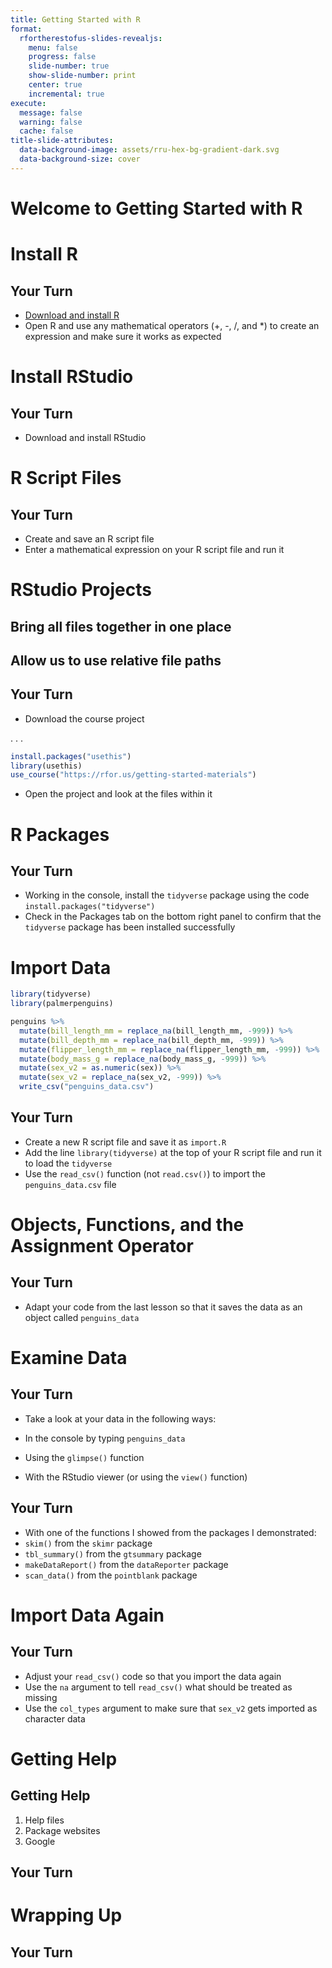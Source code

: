 ```yaml
---
title: Getting Started with R
format:
  rfortherestofus-slides-revealjs:
    menu: false
    progress: false
    slide-number: true
    show-slide-number: print
    center: true
    incremental: true
execute: 
  message: false
  warning: false
  cache: false
title-slide-attributes:
  data-background-image: assets/rru-hex-bg-gradient-dark.svg
  data-background-size: cover
---
```


# Welcome to Getting Started with R {.inverse}

# Install R {.inverse}

## Your Turn {.your-turn}

- [Download and install R](https://posit.co/download/rstudio-desktop/)
- Open R and use any mathematical operators (+, -, /, and *) to create an expression and make sure it works as expected

# Install RStudio {.inverse}

## Your Turn {.your-turn}

- Download and install RStudio

# R Script Files {.inverse}

## Your Turn {.your-turn}

- Create and save an R script file
- Enter a mathematical expression on your R script file and run it

# RStudio Projects {.inverse}

## Bring all files together in one place

## Allow us to use relative file paths



## Your Turn {.your-turn}

- Download the course project

. . .

```r
install.packages("usethis")
library(usethis)
use_course("https://rfor.us/getting-started-materials")
```

- Open the project and look at the files within it

# R Packages {.inverse}

## Your Turn {.your-turn}

- Working in the console, install the `tidyverse` package using the code `install.packages("tidyverse")`
- Check in the Packages tab on the bottom right panel to confirm that the `tidyverse` package has been installed successfully

# Import Data {.inverse}

::: {.notes}
```r
library(tidyverse)
library(palmerpenguins)

penguins %>% 
  mutate(bill_length_mm = replace_na(bill_length_mm, -999)) %>% 
  mutate(bill_depth_mm = replace_na(bill_depth_mm, -999)) %>% 
  mutate(flipper_length_mm = replace_na(flipper_length_mm, -999)) %>% 
  mutate(body_mass_g = replace_na(body_mass_g, -999)) %>% 
  mutate(sex_v2 = as.numeric(sex)) %>% 
  mutate(sex_v2 = replace_na(sex_v2, -999)) %>% 
  write_csv("penguins_data.csv")
```
:::

## Your Turn {.your-turn}

- Create a new R script file and save it as `import.R`
- Add the line `library(tidyverse)` at the top of your R script file and run it to load the `tidyverse`
- Use the `read_csv()` function (not `read.csv()`) to import the `penguins_data.csv` file

# Objects, Functions, and the Assignment Operator {.inverse}

## Your Turn {.your-turn}

- Adapt your code from the last lesson so that it saves the data as an object called `penguins_data`

# Examine Data {.inverse}

## Your Turn {.your-turn}

- Take a look at your data in the following ways: 

- In the console by typing `penguins_data`
- Using the `glimpse()` function
- With the RStudio viewer (or using the `view()` function)

## Your Turn {.your-turn}

- With one of the functions I showed from the packages I demonstrated:
- `skim()` from the `skimr` package
- `tbl_summary()` from the `gtsummary` package
- `makeDataReport()` from the `dataReporter` package
- `scan_data()` from the `pointblank` package

# Import Data Again {.inverse}

## Your Turn {.your-turn}

- Adjust your `read_csv()` code so that you import the data again
- Use the `na` argument to tell `read_csv()` what should be treated as missing
- Use the `col_types` argument to make sure that `sex_v2` gets imported as character data

# Getting Help {.inverse}

## Getting Help

1. Help files
1. Package websites
1. Google

## Your Turn {.your-turn}

# Wrapping Up {.inverse}

## Your Turn {.your-turn}